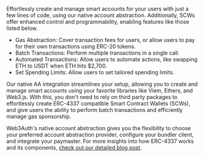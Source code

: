 Effortlessly create and manage smart accounts for your users with just a few lines of code, using
our native account abstraction. Additionally, SCWs offer enhanced control and programmability,
enabling features like those listed below.

- Gas Abstraction: Cover transaction fees for users, or allow users to pay for their own
  transactions using ERC-20 tokens.
- Batch Transactions: Perform multiple transactions in a single call.
- Automated Transactions: Allow users to automate actions, like swapping ETH to USDT when ETH hits
  $2,700.
- Set Spending Limits: Allow users to set tailored spending limits.

Our native AA integration streamlines your setup, allowing you to create and manage smart accounts
using your favorite libraries like Viem, Ethers, and Web3.js. With this, you don't need to rely on
third party packages to effortlessly create ERC-4337 compatible Smart Contract Wallets (SCWs), and
give users the ability to perform batch transactions and efficiently manage gas sponsorship.

Web3Auth's native account abstraction gives you the flexibility to choose your preferred account
abstraction provider, configure your bundler client, and integrate your paymaster. For more insights
into how ERC-4337 works and its components,
[check out our detailed blog post](https://blog.web3auth.io/an-ultimate-guide-to-web3-wallets-externally-owned-account-and-smart-contract-wallet/#introduction-to-eip-4337).
